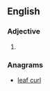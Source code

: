 ==English==

===Adjective===
{{head|en|adjective}}

# {{obsolete spelling of|careful|lang=en}}

===Anagrams===
* [[leaf curl#English|leaf curl]]